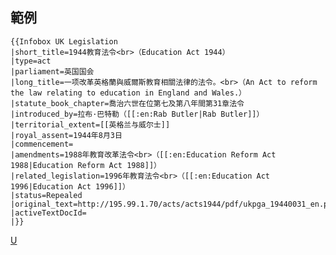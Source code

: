 <includeonly><!-- 在這裡加入模板的保護標識 --></includeonly>
<!-- 在本行下編輯模板說明 -->
== 範例 ==
{{Infobox UK Legislation
|short_title=1944教育法令<br>（Education Act 1944）
|type=act
|parliament=英国国会
|long_title=一项改革英格蘭與威爾斯教育相關法律的法令。<br>（An Act to reform the law relating to education in England and Wales.）
|statute_book_chapter=喬治六世在位第七及第八年間第31章法令
|introduced_by=拉布·巴特勒（[[:en:Rab Butler|Rab Butler]]）
|territorial_extent=[[英格兰与威尔士]]
|royal_assent=1944年8月3日
|commencement=
|amendments=1988年教育改革法令<br>（[[:en:Education Reform Act 1988|Education Reform Act 1988]]）
|related_legislation=1996年教育法令<br>（[[:en:Education Act 1996|Education Act 1996]]）
|status=Repealed
|original_text=http://195.99.1.70/acts/acts1944/pdf/ukpga_19440031_en.pdf
|activeTextDocId=
|}}
<pre>
{{Infobox UK Legislation
|short_title=1944教育法令<br>（Education Act 1944）
|type=act
|parliament=英国国会
|long_title=一项改革英格蘭與威爾斯教育相關法律的法令。<br>（An Act to reform the law relating to education in England and Wales.）
|statute_book_chapter=喬治六世在位第七及第八年間第31章法令
|introduced_by=拉布·巴特勒（[[:en:Rab Butler|Rab Butler]]）
|territorial_extent=[[英格兰与威尔士]]
|royal_assent=1944年8月3日
|commencement=
|amendments=1988年教育改革法令<br>（[[:en:Education Reform Act 1988|Education Reform Act 1988]]）
|related_legislation=1996年教育法令<br>（[[:en:Education Act 1996|Education Act 1996]]）
|status=Repealed
|original_text=http://195.99.1.70/acts/acts1944/pdf/ukpga_19440031_en.pdf
|activeTextDocId=
|}}
</pre>
<includeonly>
<!-- 本行下加入模板的分類 -->
[[Category:法律信息框模板|U]]
</includeonly>